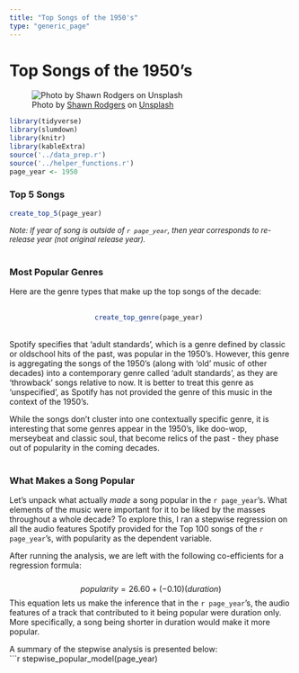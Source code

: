 ```yaml
---
title: "Top Songs of the 1950's"
type: "generic_page"
---
```


<style>
p.caption {
 font-size: 10pt;   
}
</style>

# Top Songs of the 1950's

![Photo by [Shawn Rodgers](https://unsplash.com/@directedbyshawn?utm_source=unsplash&utm_medium=referral&utm_content=creditCopyText) on [Unsplash](https://unsplash.com/s/photos/saxophone?utm_source=unsplash&utm_medium=referral&utm_content=creditCopyText)](/./1950s_files/sax.jpg)


```r
library(tidyverse)
library(slumdown)
library(knitr)
library(kableExtra)
source('../data_prep.r')
source('../helper_functions.r')
page_year <- 1950

```

### Top 5 Songs
```r
create_top_5(page_year)

```
<font size="2">*Note: If year of song is outside of `r page_year`, then year corresponds to re-release year (not original release year).* </font>
<br>
<br> 

### Most Popular Genres 
Here are the genre types that make up the top songs of the decade: 
<br>
<br>
<center>
```r
create_top_genre(page_year) 

```
</center>
<br>
Spotify specifies that 'adult standards', which is a genre defined by classic or oldschool hits of the past, was popular in the 1950's. However, this genre is aggregating the songs of the 1950's (along with 'old' music of other decades) into a contemporary genre called 'adult standards', as they are 'throwback' songs relative to now. It is better to treat this genre as 'unspecified', as Spotify has not provided the genre of this music in the context of the 1950's. 
 
While the songs don't cluster into one contextually specific genre, it is interesting that some genres appear in the 1950's, like doo-wop, merseybeat and classic soul, that become relics of the past - they phase out of popularity in the coming decades. 
<br>
<br>


### What Makes a Song Popular 

Let's unpack what actually *made* a song popular in the `r page_year`'s. What elements of the music were important for it to be liked by the masses throughout a whole decade? To explore this, I ran a stepwise regression on all the audio features Spotify provided for the Top 100 songs of the `r page_year`'s, with popularity as the dependent variable. 

After running the analysis, we are left with the following co-efficients for a regression formula: 
<br>  
$$
popularity = 26.60 + (-0.10)(duration)
$$
This equation lets us make the inference that in the `r page_year`'s, the audio features of a track that contributed to it being popular were duration only. More specifically, a song being shorter in duration would make it more popular.  
 
A summary of the stepwise analysis is presented below:  
```r
stepwise_popular_model(page_year)